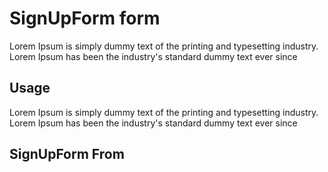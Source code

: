 

<Meta title="Design System|Sign Up Form" component={SignUpForm} />

# SignUpForm form

Lorem Ipsum is simply dummy text of the printing and typesetting industry. Lorem Ipsum has been the industry's standard dummy text ever since 
## Usage

Lorem Ipsum is simply dummy text of the printing and typesetting industry. Lorem Ipsum has been the industry's standard dummy text ever since 

## SignUpForm From


<Preview withToolbar>
  <Story name="SignUp Form">
    <SignUpForm></SignUpForm>
  </Story>
</Preview>
